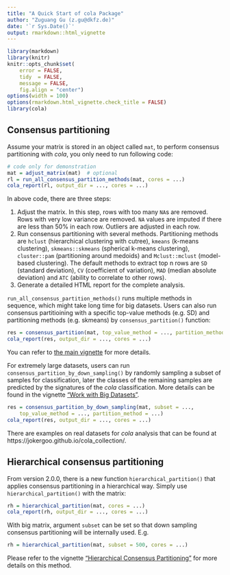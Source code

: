 ```yaml
---
title: "A Quick Start of cola Package"
author: "Zuguang Gu (z.gu@dkfz.de)"
date: '`r Sys.Date()`'
output: rmarkdown::html_vignette
---
```




```r
library(markdown)
library(knitr)
knitr::opts_chunk$set(
    error = FALSE,
    tidy  = FALSE,
    message = FALSE,
    fig.align = "center")
options(width = 100)
options(rmarkdown.html_vignette.check_title = FALSE)
library(cola)
```


## Consensus partitioning

Assume your matrix is stored in an object called `mat`, to perform consensus
partitioning with *cola*, you only need to run following code:

```r
# code only for demonstration
mat = adjust_matrix(mat)  # optional
rl = run_all_consensus_partition_methods(mat, cores = ...)
cola_report(rl, output_dir = ..., cores = ...)
```

In above code, there are three steps:

1. Adjust the matrix. In this step, rows with too many `NA`s are removed. Rows
   with very low variance are removed. `NA` values are imputed if there are
   less than 50% in each row. Outliers are adjusted in each row.
2. Run consensus partitioning with several methods.
   Partitioning methods are `hclust` (hierarchical clustering with cutree),
   `kmeans` (k-means clustering), `skmeans::skmeans` (spherical k-means
   clustering), `cluster::pam` (partitioning around medoids) and
   `Mclust::mclust` (model-based clustering). The default methods to extract
   top n rows are `SD` (standard deviation), `CV` (coefficient of variation),
   `MAD` (median absolute deviation) and `ATC` (ability to correlate to other
   rows). 
3. Generate a detailed HTML report for the complete analysis.


`run_all_consensus_partition_methods()` runs multiple methods in sequence, which might
take long time for big datasets. Users can also run consensus partitioining with
a specific top-value methods (e.g. SD) and partitioning methods (e.g. skmeans) by 
`consensus_partition()` function:

```r
res = consensus_partition(mat, top_value_method = ..., partition_method = ...)
cola_report(res, output_dir = ..., cores = ...)
```

You can refer to [the main vignette](cola.html) for more details.

For extremely large datasets, users can run `consensus_partition_by_down_sampling()` by randomly 
sampling a subset of samples for classification, later the classes of the remaining
samples are predicted by the signatures of the _cola_ classification. More details
can be found in the vignette ["Work with Big Datasets"](work_with_big_datasets.html).

```r
res = consensus_partition_by_down_sampling(mat, subset = ...,
    top_value_method = ..., partition_method = ...)
cola_report(res, output_dir = ..., cores = ...)
```

There are examples on real datasets for _cola_ analysis that can be found at https://jokergoo.github.io/cola_collection/.

## Hierarchical consensus partitioning

From version 2.0.0, there is a new function `hierarchical_partition()` that applies consensus partitioning in
a hierarchical way. Simply use `hierarchical_partition()` with the matrix:

```r
rh = hierarchical_partition(mat, cores = ...)
cola_report(rh, output_dir = ..., cores = ...)
```

With big matrix, argument `subset` can be set so that down sampling consensus partitioning will be internally used. E.g.

```r
rh = hierarchical_partition(mat, subset = 500, cores = ...)
```

Please refer to the vignette ["Hierarchical Consensus Partitioning"](hierarchical.html) for more details on this method.

